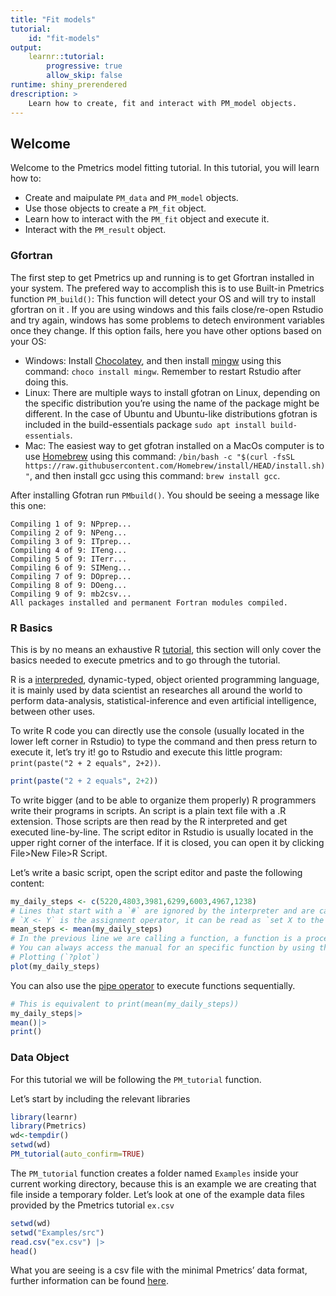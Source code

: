```yaml
---
title: "Fit models"
tutorial:
    id: "fit-models"
output: 
    learnr::tutorial:
        progressive: true
        allow_skip: false
runtime: shiny_prerendered
drescription: >
    Learn how to create, fit and interact with PM_model objects.
---
```


## Welcome
Welcome to the Pmetrics model fitting tutorial. In this tutorial, you will learn how to:

* Create and maipulate `PM_data` and `PM_model` objects.
* Use those objects to create a `PM_fit` object.
* Learn how to interact with the `PM_fit` object and execute it.
* Interact with the `PM_result` object.

### Gfortran
The first step to get Pmetrics up and running is to get Gfortran installed in your system. The prefered way to accomplish this is to use Built-in Pmetrics function `PM_build()`: This function will detect your OS and will try to install gfortran on it . If you are using windows and this fails close/re-open Rstudio and try again, windows has some problems to detech environment variables once they change.
If this option fails, here you have other options based on your OS:

* Windows: Install [Chocolatey](https://chocolatey.org/install), and then install [mingw](https://community.chocolatey.org/packages/mingw) using this command: `choco install mingw`. Remember to restart Rstudio after doing this.
* Linux: There are multiple ways to install gfotran on Linux, depending on the specific distribution you're using the name of the package might be different. In the case of Ubuntu and Ubuntu-like distributions gfotran is included in the build-essentials package `sudo apt install build-essentials`.
* Mac: The easiest way to get gfotran installed on a MacOs computer is to use [Homebrew](https://brew.sh/) using this command: `/bin/bash -c "$(curl -fsSL https://raw.githubusercontent.com/Homebrew/install/HEAD/install.sh)"`, and then install gcc using this command: `brew install gcc`.

After installing Gfotran run `PMbuild()`. You should be seeing a message like this one:

```
Compiling 1 of 9: NPprep...
Compiling 2 of 9: NPeng...
Compiling 3 of 9: ITprep...
Compiling 4 of 9: ITeng...
Compiling 5 of 9: ITerr...
Compiling 6 of 9: SIMeng...
Compiling 7 of 9: DOprep...
Compiling 8 of 9: DOeng...
Compiling 9 of 9: mb2csv...
All packages installed and permanent Fortran modules compiled.
```

### R Basics

This is by no means an exhaustive R [tutorial](https://www.w3schools.com/r/), this section will only cover the basics needed to execute pmetrics and to go through the tutorial.

R is a [interpreded](https://en.wikipedia.org/wiki/Scripting_language), dynamic-typed, object oriented programming language, it is mainly used by data scientist an researches all around the world to perform data-analysis, statistical-inference and even artificial intelligence, between other uses.

To write R code you can directly use the console (usually located in the lower left corner in Rstudio) to type the command and then press return to execute it, let's try it! go to Rstudio and execute this little program: `print(paste("2 + 2 equals", 2+2))`.

```r
print(paste("2 + 2 equals", 2+2))
```

To write bigger (and to be able to organize them properly) R programmers write their programs in scripts. An script is a plain text file with a .R extension. Those scripts are then read by the R interpreted and get executed line-by-line. The script editor in Rstudio is usually located in the upper right corner of the interface. If it is closed, you can open it by clicking File>New File>R Script.

Let's write a basic script, open the script editor and paste the following content:

```r
my_daily_steps <- c(5220,4803,3981,6299,6003,4967,1238)
# Lines that start with a `#` are ignored by the interpreter and are called comments.
# `X <- Y` is the assignment operator, it can be read as `set X to the value of Y`. 
mean_steps <- mean(my_daily_steps)
# In the previous line we are calling a function, a function is a procedure provided by R or by a third-party by using a library.
# You can always access the manual for an specific function by using the `?` operator i.e. `?mean`
# Plotting (`?plot`)
plot(my_daily_steps)
```
You can also use the [pipe operator](https://www.tidyverse.org/blog/2023/04/base-vs-magrittr-pipe/) to execute functions sequentially.
```r

# This is equivalent to print(mean(my_daily_steps))
my_daily_steps|>
mean()|>
print()
```

### Data Object

For this tutorial we will be following the `PM_tutorial` function.

Let's start by including the relevant libraries
```r
library(learnr)
library(Pmetrics)
wd<-tempdir()
setwd(wd)
PM_tutorial(auto_confirm=TRUE)
```
The `PM_tutorial` function creates a folder named `Examples` inside your current working directory, because this is an example we are creating that file inside a temporary folder.
Let's look at one of the example data files provided by the Pmetrics tutorial `ex.csv`
```r
setwd(wd)
setwd("Examples/src")
read.csv("ex.csv") |>
head()
```
What you are seeing is a csv file with the minimal Pmetrics' data format, further information can be found [here](https://lapkb.github.io/Pmetrics/articles/data.html).

